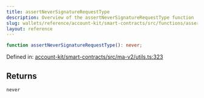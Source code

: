 ```yaml
---
title: assertNeverSignatureRequestType
description: Overview of the assertNeverSignatureRequestType function
slug: wallets/reference/account-kit/smart-contracts/src/functions/assertNeverSignatureRequestType
layout: reference
---
```


```ts
function assertNeverSignatureRequestType(): never;
```

Defined in: [account-kit/smart-contracts/src/ma-v2/utils.ts:323](https://github.com/alchemyplatform/aa-sdk/blob/923a52171f7246172caf350853843e6680197da9/account-kit/smart-contracts/src/ma-v2/utils.ts#L323)

## Returns

`never`
